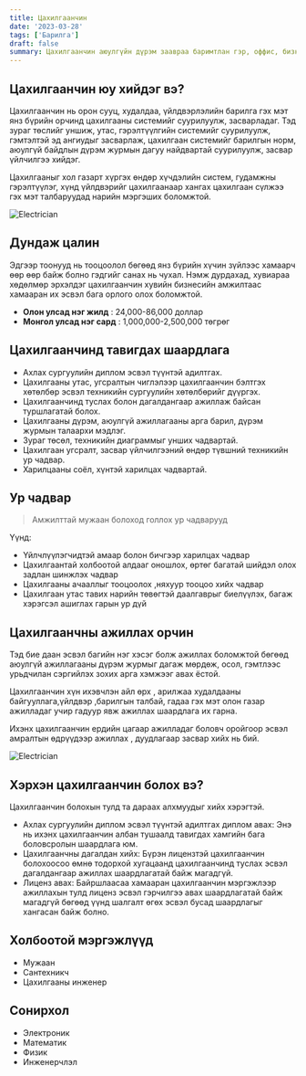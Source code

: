 ```yaml
---
title: Цахилгаанчин
date: '2023-03-28'
tags: ['Барилга']
draft: false
summary: Цахилгаанчин аюулгүйн дүрэм заавраа баримтлан гэр, оффис, бизнесийн байгууллага зэргийг цахилгаан сүлжээнд зохих ёсоор холбож, цахилгаан хэрэгслийг засаж суурилуулна.
---
```


## Цахилгаанчин юу хийдэг вэ?

Цахилгаанчин нь орон сууц, худалдаа, үйлдвэрлэлийн барилга гэх мэт янз бүрийн орчинд цахилгааны системийг суурилуулж, засварладаг. Тэд зураг төслийг уншиж, утас, гэрэлтүүлгийн системийг суурилуулж, гэмтэлтэй эд ангиудыг засварлаж, цахилгаан системийг барилгын норм, аюулгүй байдлын дүрэм журмын дагуу найдвартай суурилуулж, засвар үйлчилгээ хийдэг.

Цахилгааныг хол газарт хүргэх өндөр хүчдэлийн систем, гудамжны гэрэлтүүлэг, хүнд үйлдвэрийг цахилгаанаар хангах цахилгаан сүлжээ гэх мэт талбаруудад нарийн мэргэших боломжтой.

![Electrician](https://media.istockphoto.com/id/1201255265/vector/isometric-electrician-profession-set.jpg?s=612x612&w=0&k=20&c=Nw7H4G1MJuUIxQN7grlid0o2R1GYVimd7Pmsslfo9xk=)

## Дундаж цалин

Эдгээр тоонууд нь тооцоолол бөгөөд янз бүрийн хүчин зүйлээс хамаарч өөр өөр байж болно гэдгийг санах нь чухал.
Нэмж дурдахад, хувиараа хөдөлмөр эрхэлдэг цахилгаанчин хувийн бизнесийн амжилтаас хамааран их эсвэл бага орлого олох боломжтой. 

- **Олон улсад нэг жилд** : 24,000-86,000 доллар
- **Монгол улсад нэг сард** : 1,000,000-2,500,000 төгрөг

## Цахилгаанчинд тавигдах шаардлага 

- Ахлах сургуулийн диплом эсвэл түүнтэй адилтгах.
- Цахилгааны утас, угсралтын чиглэлээр цахилгаанчин бэлтгэх хөтөлбөр эсвэл техникийн сургуулийн хөтөлбөрийг дүүргэх.
- Цахилгаанчинд туслах болон дагалдангаар ажиллаж байсан туршлагатай болох.
- Цахилгааны дүрэм, аюулгүй ажиллагааны арга барил, дүрэм журмын талаархи мэдлэг.
- Зураг төсөл, техникийн диаграммыг унших чадвартай.
- Цахилгаан угсралт, засвар үйлчилгээний өндөр түвшний техникийн ур чадвар.
- Харилцааны соёл, хүнтэй харилцах чадвартай.

## Ур чадвар

> Амжилттай мужаан болоход голлох ур чадварууд

Үүнд:

- Үйлчлүүлэгчидтэй амаар болон бичгээр харилцах чадвар
- Цахилгаантай холбоотой алдааг оношлох, өртөг багатай шийдэл олох задлан шинжлэх чадвар
- Цахилгааны ачааллыг тооцоолох ,няхуур тооцоо хийх чадвар
- Цахилгаан утас тавих нарийн төвөгтэй даалгаврыг биелүүлэх, багаж хэрэгсэл ашиглах гарын ур дүй


## Цахилгаанчны ажиллах орчин

Тэд бие даан эсвэл багийн нэг хэсэг болж ажиллах боломжтой бөгөөд аюулгүй ажиллагааны дүрэм журмыг дагаж мөрдөж, осол, гэмтлээс урьдчилан сэргийлэх зохих арга хэмжээг авах ёстой.

Цахилгаанчин хүн ихэвчлэн айл өрх , арилжаа худалдааны байгууллага,үйлдвэр ,барилгын талбай, гадаа гэх мэт олон газар ажилладаг учир гадуур явж ажиллах шаардлага их гарна.

Ихэнх цахилгаанчин ердийн цагаар ажилладаг боловч оройгоор эсвэл амралтын өдрүүдээр ажиллах , дуудлагаар засвар хийх нь бий.


![Electrician](https://www.sciencebuddies.org/mT1UOF2RE4-RCJM1NxskcE_jKQI=/960x720/-/https/careerdiscovery.sciencebuddies.org/cdn/Files/1242/20/iStock-113511101.jpg)

## Хэрхэн цахилгаанчин болох вэ?

Цахилгаанчин болохын тулд та дараах алхмуудыг хийх хэрэгтэй.

- Ахлах сургуулийн диплом эсвэл түүнтэй адилтгах диплом авах: Энэ нь ихэнх цахилгаанчин албан тушаалд тавигдах хамгийн бага боловсролын шаардлага юм.
- Цахилгаанчны дагалдан хийх: Бүрэн лицензтэй цахилгаанчин болохоосоо өмнө тодорхой хугацаанд цахилгаанчинд туслах эсвэл дагалдангаар ажиллах шаардлагатай байж магадгүй.
- Лиценз авах: Байршлаасаа хамааран цахилгаанчин мэргэжлээр ажиллахын тулд лиценз эсвэл гэрчилгээ авах шаардлагатай байж магадгүй бөгөөд үүнд шалгалт өгөх эсвэл бусад шаардлагыг хангасан байж болно.


## Холбоотой мэргэжлүүд

- Мужаан
- Сантехникч
- Цахилгааны инженер

## Сонирхол

- Электроник
- Математик
- Физик
- Инженерчлэл



